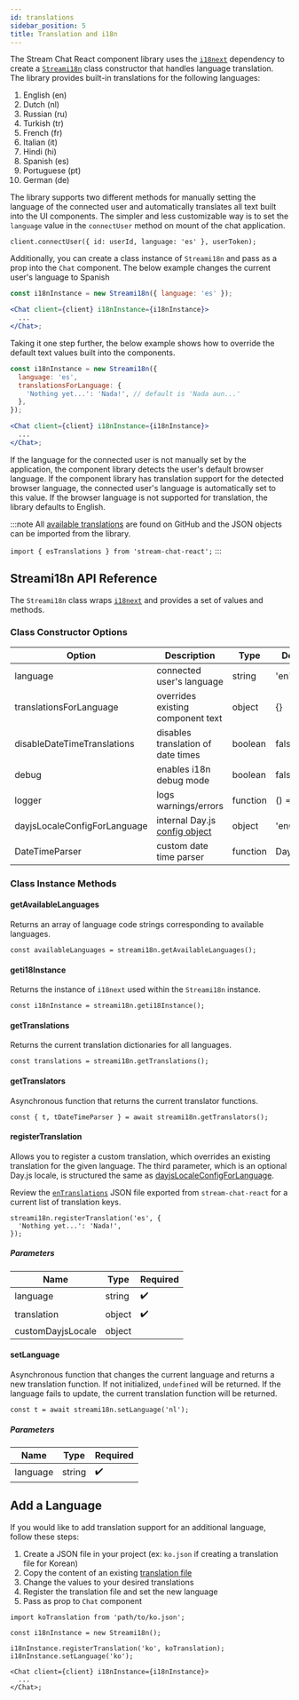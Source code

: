 ```yaml
---
id: translations
sidebar_position: 5
title: Translation and i18n
---
```


The Stream Chat React component library uses the [`i18next`](https://www.npmjs.com/package/i18next) dependency to create a [`Streami18n`](https://github.com/GetStream/stream-chat-react/blob/master/src/i18n/Streami18n.ts)
class constructor that handles language translation. The library provides built-in translations for the following languages:

1. English (en)
2. Dutch (nl)
3. Russian (ru)
4. Turkish (tr)
5. French (fr)
6. Italian (it)
7. Hindi (hi)
8. Spanish (es)
9. Portuguese (pt)
10. German (de)

The library supports two different methods for manually setting the language of the connected user and automatically translates all
text built into the UI components. The simpler and less customizable way is to set the `language` value in the `connectUser` method on
mount of the chat application.

```tsx
client.connectUser({ id: userId, language: 'es' }, userToken);
```

Additionally, you can create a class instance of `Streami18n` and pass as a prop into the `Chat` component. The below
example changes the current user's language to Spanish

```jsx
const i18nInstance = new Streami18n({ language: 'es' });

<Chat client={client} i18nInstance={i18nInstance}>
  ...
</Chat>;
```

Taking it one step further, the below example shows how to override the default text values built into the components.

```jsx {3-5}
const i18nInstance = new Streami18n({
  language: 'es',
  translationsForLanguage: {
    'Nothing yet...': 'Nada!', // default is 'Nada aun...'
  },
});

<Chat client={client} i18nInstance={i18nInstance}>
  ...
</Chat>;
```

If the language for the connected user is not manually set by the application, the component library detects the user's default
browser language. If the component library has translation support for the detected browser language, the connected user's language
is automatically set to this value. If the browser language is not supported for translation, the library defaults to English.

:::note
All [available translations](https://github.com/GetStream/stream-chat-react/tree/master/src/i18n) are found on GitHub and the
JSON objects can be imported from the library.

`import { esTranslations } from 'stream-chat-react';`
:::

## Streami18n API Reference

The `Streami18n` class wraps [`i18next`](https://www.npmjs.com/package/i18next) and provides a set of values and methods.

### Class Constructor Options

| Option                       | Description                                                                          | Type     | Default    |
| ---------------------------- | ------------------------------------------------------------------------------------ | -------- | ---------- |
| language                     | connected user's language                                                            | string   | 'en'       |
| translationsForLanguage      | overrides existing component text                                                    | object   | {}         |
| disableDateTimeTranslations  | disables translation of date times                                                   | boolean  | false      |
| debug                        | enables i18n debug mode                                                              | boolean  | false      |
| logger                       | logs warnings/errors                                                                 | function | () => {}   |
| dayjsLocaleConfigForLanguage | internal Day.js [config object](https://github.com/iamkun/dayjs/tree/dev/src/locale) | object   | 'enConfig' |
| DateTimeParser               | custom date time parser                                                              | function | Day.js     |

### Class Instance Methods

#### getAvailableLanguages

Returns an array of language code strings corresponding to available languages.

```tsx
const availableLanguages = streami18n.getAvailableLanguages();
```

#### geti18Instance

Returns the instance of `i18next` used within the `Streami18n` instance.

```tsx
const i18nInstance = streami18n.geti18Instance();
```

#### getTranslations

Returns the current translation dictionaries for all languages.

```tsx
const translations = streami18n.getTranslations();
```

#### getTranslators

Asynchronous function that returns the current translator functions.

```tsx
const { t, tDateTimeParser } = await streami18n.getTranslators();
```

#### registerTranslation

Allows you to register a custom translation, which overrides an existing translation for the given language.
The third parameter, which is an optional Day.js locale, is structured the same as [dayjsLocaleConfigForLanguage](https://github.com/iamkun/dayjs/tree/dev/src/locale).

Review the [`enTranslations`](https://github.com/GetStream/stream-chat-react/blob/master/src/i18n/en.json) JSON file exported from `stream-chat-react` for a current list of translation keys.

```tsx
streami18n.registerTranslation('es', {
  'Nothing yet...': 'Nada!',
});
```

##### Parameters

| Name              | Type   | Required           |
| ----------------- | ------ | ------------------ |
| language          | string | :heavy_check_mark: |
| translation       | object | :heavy_check_mark: |
| customDayjsLocale | object |                    |

#### setLanguage

Asynchronous function that changes the current language and returns a new translation function.
If not initialized, `undefined` will be returned. If the language fails to update, the current translation function will be returned.

```tsx
const t = await streami18n.setLanguage('nl');
```

##### Parameters

| Name     | Type   | Required           |
| -------- | ------ | ------------------ |
| language | string | :heavy_check_mark: |

## Add a Language

If you would like to add translation support for an additional language, follow these steps:

1. Create a JSON file in your project (ex: `ko.json` if creating a translation file for Korean)
2. Copy the content of an existing [translation file](https://github.com/GetStream/stream-chat-react/blob/master/src/i18n/en.json)
3. Change the values to your desired translations
4. Register the translation file and set the new language
5. Pass as prop to `Chat` component

```tsx
import koTranslation from 'path/to/ko.json';

const i18nInstance = new Streami18n();

i18nInstance.registerTranslation('ko', koTranslation);
i18nInstance.setLanguage('ko');

<Chat client={client} i18nInstance={i18nInstance}>
  ...
</Chat>;
```
